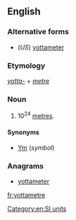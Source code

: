 ==English==

===Alternative forms===
* (''US'') [[yottameter]]

===Etymology===
''[[yotta-]]'' + ''[[metre]]''

===Noun===
{{en-noun}}

# 10<sup>24</sup> [[metre]]s.

====Synonyms====
* [[Ym]] (''symbol'')

===Anagrams===
* [[yottameter#English|yottameter]]

[[Category:en:SI units]]

[[fr:yottametre]]